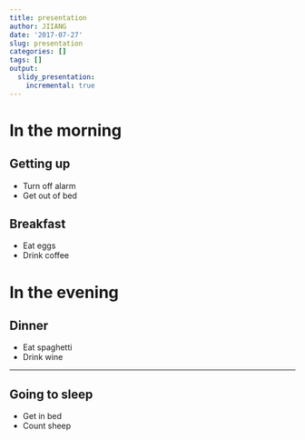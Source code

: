 ```yaml
---
title: presentation
author: JIIANG
date: '2017-07-27'
slug: presentation
categories: []
tags: []
output: 
  slidy_presentation:
    incremental: true
---
```



# In the morning

## Getting up

- Turn off alarm
- Get out of bed

## Breakfast

- Eat eggs
- Drink coffee

# In the evening

## Dinner

- Eat spaghetti
- Drink wine

----


## Going to sleep

- Get in bed
- Count sheep
